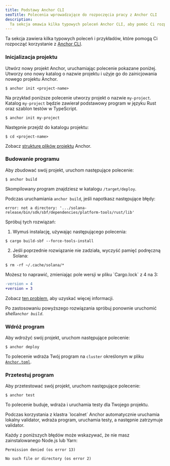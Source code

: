 ```yaml
---
title: Podstawy Anchor CLI
seoTitle: Polecenia wprowadzające do rozpoczęcia pracy z Anchor CLI
description:
  Ta sekcja omawia kilka typowych poleceń Anchor CLI, aby pomóc Ci rozpocząć.
---
```


Ta sekcja zawiera kilka typowych poleceń i przykładów, które pomogą Ci rozpocząć
korzystanie z [Anchor CLI](https://www.anchor-lang.com/docs).

<Steps>
<Step>

### Inicjalizacja projektu

Utwórz nowy projekt Anchor, uruchamiając polecenie pokazane poniżej. Utworzy ono
nowy katalog o nazwie projektu i użyje go do zainicjowania nowego projektu
Anchor.

```terminal
$ anchor init <project-name>
```

Na przykład poniższe polecenie utworzy projekt o nazwie `my-project`. Katalog
`my-project` będzie zawierał podstawowy program w języku Rust oraz szablon
testów w TypeScript.

```terminal
$ anchor init my-project
```

Następnie przejdź do katalogu projektu:

```terminal
$ cd <project-name>
```

Zobacz
[strukturę plików projektu](https://www.anchor-lang.com/docs/quickstart/local#project-file-structure)
Anchor.

</Step>
<Step>

### Budowanie programu

Aby zbudować swój projekt, uruchom następujące polecenie:

```terminal
$ anchor build
```

Skompilowany program znajdziesz w katalogu `/target/deploy`.

<Callout type="warn">

Podczas uruchamiania `anchor build`, jeśli napotkasz następujące błędy:

<Accordions>
<Accordion title="błąd: nie jest katalogiem">

```
error: not a directory: '.../solana-release/bin/sdk/sbf/dependencies/platform-tools/rust/lib'
```

Spróbuj tych rozwiązań:

1. Wymuś instalację, używając następującego polecenia:

```terminal
$ cargo build-sbf --force-tools-install
```

2. Jeśli poprzednie rozwiązanie nie zadziała, wyczyść pamięć podręczną Solana:

```terminal
$ rm -rf ~/.cache/solana/*
```

</Accordion>

<Accordion title="wersja pliku blokady 4 wymaga `-Znext-lockfile-bump">
Możesz to naprawić, zmieniając pole wersji w pliku `Cargo.lock` z 4 na 3:

```diff title="Cargo.lock"
-version = 4
+version = 3
```

Zobacz [ten problem](https://github.com/solana-foundation/anchor/issues/3392),
aby uzyskać więcej informacji.

</Accordion>

</Accordions>

Po zastosowaniu powyższego rozwiązania spróbuj ponownie uruchomić
_shell`anchor build`_.

</Callout>

</Step>
<Step>

### Wdróż program

Aby wdrożyć swój projekt, uruchom następujące polecenie:

```terminal
$ anchor deploy
```

To polecenie wdraża Twój program na `cluster` określonym w pliku
[`Anchor.toml`](https://www.anchor-lang.com/docs/references/anchor-toml).

</Step>
<Step>

### Przetestuj program

Aby przetestować swój projekt, uruchom następujące polecenie:

```terminal
$ anchor test
```

To polecenie buduje, wdraża i uruchamia testy dla Twojego projektu.

<Callout>
  Podczas korzystania z klastra `localnet` Anchor automatycznie uruchamia
  lokalny validator, wdraża program, uruchamia testy, a następnie zatrzymuje
  validator.
</Callout>

<Callout type="warn">

Każdy z poniższych błędów może wskazywać, że nie masz zainstalowanego Node.js
lub Yarn:

```
Permission denied (os error 13)
```

```
No such file or directory (os error 2)
```

</Callout>

</Step>
</Steps>
